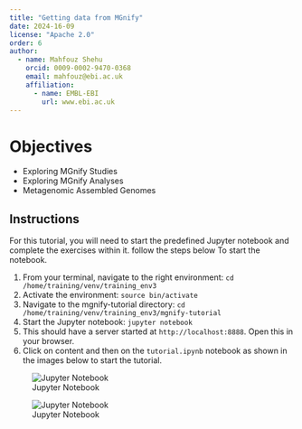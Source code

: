 ```yaml
---
title: "Getting data from MGnify"
date: 2024-16-09
license: "Apache 2.0"
order: 6
author:
  - name: Mahfouz Shehu
    orcid: 0009-0002-9470-0368
    email: mahfouz@ebi.ac.uk
    affiliation:
      - name: EMBL-EBI
        url: www.ebi.ac.uk
---
```


# Objectives

- Exploring MGnify Studies
- Exploring MGnify Analyses
- Metagenomic Assembled Genomes

Instructions
---------------

For this tutorial, you will need to start the predefined Jupyter notebook and complete the exercises within it.
follow the steps below To start the notebook.


1. From your terminal, navigate to the right environment: `cd /home/training/venv/training_env3`
2. Activate the environment: `source bin/activate`
3. Navigate to the mgnify-tutorial directory: `cd /home/training/venv/training_env3/mgnify-tutorial`
4. Start the Jupyter notebook: `jupyter notebook`
5. This should have a server started at `http://localhost:8888`. Open this in your browser.
6. Click on content and then on the `tutorial.ipynb` notebook as shown in the images below to start the tutorial.

![Jupyter Notebook](getting_data_from_mgnify/content_nav_image.png)

![Jupyter Notebook](getting_data_from_mgnify/tutorial_nav_image.png)